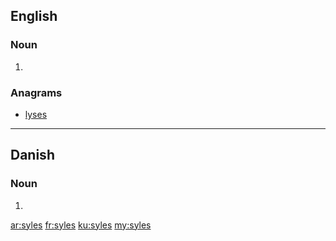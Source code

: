 ==English==

===Noun===
{{head|en|plural}}

# {{plural of|syle|lang=en|nocat=1}}

===Anagrams===
* [[lyses#English|lyses]]

----

==Danish==

===Noun===
{{head|da|noun form|g=c}}

# {{form of|genitive plural indefinite|syl|lang=da}}

[[ar:syles]]
[[fr:syles]]
[[ku:syles]]
[[my:syles]]